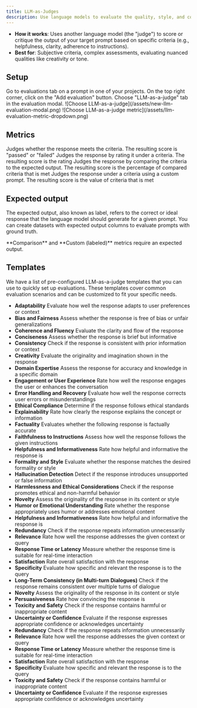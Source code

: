 ```yaml
---
title: LLM-as-Judges
description: Use language models to evaluate the quality, style, and correctness of prompt outputs.
---
```


- **How it works**: Uses another language model (the "judge") to score or critique the output of your target prompt based on specific criteria (e.g., helpfulness, clarity, adherence to instructions).
- **Best for**: Subjective criteria, complex assessments, evaluating nuanced qualities like creativity or tone.

## Setup

<Steps>
  <Step title='Go to evaluations tab'>
    Go to evaluations tab on a prompt in one of your projects.
  </Step>
  <Step title='Add evaluation'>
    On the top right corner, click on the "Add evaluation" button.
  </Step>
  <Step title='Choose LLM-as-a-judge'>
    Choose "LLM-as-a-judge" tab in the evaluation modal. ![Choose
    LLM-as-a-judge](/assets/new-llm-evaluation-modal.png)
  </Step>
  <Step title='Choose a metric'>
    ![Choose LLM-as-a-judge metric](/assets/llm-evaluation-metric-dropdown.png)
  </Step>
</Steps>

## Metrics

<ParamField path='Binary'>
  Judges whether the response meets the criteria. The resulting score is
  "passed" or "failed"
</ParamField>

<ParamField path='Rating'>
  Judges the response by rating it under a criteria. The resulting score is the
  rating
</ParamField>

<ParamField path='Comparison'>
  Judges the response by comparing the criteria to the expected output. The
  resulting score is the percentage of compared criteria that is met
</ParamField>

<ParamField path='Custom'>
  Judges the response under a criteria using a custom prompt. The resulting
  score is the value of criteria that is met
</ParamField>

## Expected output

The expected output, also known as label, refers to the correct or ideal response that the language model should generate for a given prompt. You can create datasets with expected output columns to evaluate prompts with ground truth.

<Note>
  **Comparison** and **Custom (labeled)** metrics require an expected output.
</Note>

## Templates

We have a list of pre-configured LLM-as-a-judge templates that you can use to quickly set up evaluations. These templates cover common evaluation scenarios and can be customized to fit your specific needs.

- **Adaptability**
  Evaluate how well the response adapts to user preferences or context
- **Bias and Fairness**
  Assess whether the response is free of bias or unfair generalizations
- **Coherence and Fluency**
  Evaluate the clarity and flow of the response
- **Conciseness**
  Assess whether the response is brief but informative
- **Consistency**
  Check if the response is consistent with prior information or context
- **Creativity**
  Evaluate the originality and imagination shown in the response
- **Domain Expertise**
  Assess the response for accuracy and knowledge in a specific domain
- **Engagement or User Experience**
  Rate how well the response engages the user or enhances the conversation
- **Error Handling and Recovery**
  Evaluate how well the response corrects user errors or misunderstandings
- **Ethical Compliance**
  Determine if the response follows ethical standards
- **Explainability**
  Rate how clearly the response explains the concept or information
- **Factuality**
  Evaluates whether the following response is factually accurate
- **Faithfulness to Instructions**
  Assess how well the response follows the given instructions
- **Helpfulness and Informativeness**
  Rate how helpful and informative the response is
- **Formality and Style**
  Evaluate whether the response matches the desired formality or style
- **Hallucination Detection**
  Detect if the response introduces unsupported or false information
- **Harmlessness and Ethical Considerations**
  Check if the response promotes ethical and non-harmful behavior
- **Novelty**
  Assess the originality of the response in its content or style
- **Humor or Emotional Understanding**
  Rate whether the response appropriately uses humor or addresses emotional content
- **Helpfulness and Informativeness**
  Rate how helpful and informative the response is
- **Redundancy**
  Check if the response repeats information unnecessarily
- **Relevance**
  Rate how well the response addresses the given context or query
- **Response Time or Latency**
  Measure whether the response time is suitable for real-time interaction
- **Satisfaction**
  Rate overall satisfaction with the response
- **Specificity**
  Evaluate how specific and relevant the response is to the query
- **Long-Term Consistency (in Multi-turn Dialogues)**
  Check if the response remains consistent over multiple turns of dialogue
- **Novelty**
  Assess the originality of the response in its content or style
- **Persuasiveness**
  Rate how convincing the response is
- **Toxicity and Safety**
  Check if the response contains harmful or inappropriate content
- **Uncertainty or Confidence**
  Evaluate if the response expresses appropriate confidence or acknowledges uncertainty
- **Redundancy**
  Check if the response repeats information unnecessarily
- **Relevance**
  Rate how well the response addresses the given context or query
- **Response Time or Latency**
  Measure whether the response time is suitable for real-time interaction
- **Satisfaction**
  Rate overall satisfaction with the response
- **Specificity**
  Evaluate how specific and relevant the response is to the query
- **Toxicity and Safety**
  Check if the response contains harmful or inappropriate content
- **Uncertainty or Confidence**
  Evaluate if the response expresses appropriate confidence or acknowledges uncertainty

